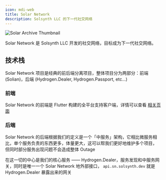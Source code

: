 ```yaml
---
icon: mdi-web
title: Solar Network
description: Solsynth LLC 的下一代社交网络
---
```


![Solar Archive Thumbnail](/thumbnails/docs/solar-network-user-manual.webp)

Solar Network 是 Solsynth LLC 开发的社交网络，目标成为下一代社交网络。

## 技术栈

Solar Network 项目是经典的前后端分离项目，整体项目分为两部分：前端 (Solian)，后端 (Hydrogen.Dealer, Hydrogen.Passport, etc...)

### 前端

Solar Network 的前端是 Flutter 构建的全平台支持客户端，详情可以查看 [相关页面](solar-network/solian)

### 后端

Solar Network 的后端根据我们的定义是一个「中服务」架构，它相比微服务相比，单个服务负责的东西更多，体量更大，这可以帮我们更好地维护多个项目，
但同时部分服务出现问题不会造成整体 Outage

在这一切的中心是我们的核心服务 —— Hydrogen.Dealer，服务发现和中服务网关，同时是唯一一个 Solar Network 地外部接口，
`api.sn.solsynth.dev` 就是 Hydrogen.Dealer 暴露出来的网关
